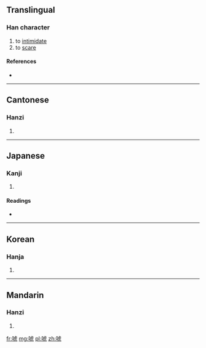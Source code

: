 ==Translingual==

===Han character===
{{Han char|rn=30|rad=口|as=08|sn=11|four=6101<sub>4</sub>|canj=口卜心弓 (RYPN), 口卜心山 (RYPU)}}

# to [[intimidate]]
# to [[scare]]

====References====
* {{Han ref|kx=0193.120|dkj=03756|dj=0413.230|hdz=10640.010|uh=552C|ud=21804|bh=B0E4|bd=45284}}

----

==Cantonese==

===Hanzi===
{{yue-hanzi|jyut=|y=fu2}}

# {{defn|lang=yue|sort=口08}}

----

==Japanese==

===Kanji===
{{ja-kanji|grade=|rs=口08}}

# {{defn|lang=ja|sort=口08}}

====Readings====
* {{ja-readings|on=[[か]] (ka), [[け]] (ke), [[こう]] (kō), [[ごう]] (gō), [[きょう]] (kyō), [[かく]] (kaku), [[きゃく]] (kyaku)|kun=}}

----

==Korean==

===Hanja===
{{ko-hanja|hangeul=호|rv=ho|mr=ho}}

# {{defn|lang=ko|sort=口08}}

----

==Mandarin==

===Hanzi===
{{cmn-hanzi|pin=[[hǔ]] ([[hu3]])|wg=hu<sup>3</sup>}}

# {{defn|lang=cmn|sort=口08}}

[[fr:唬]]
[[mg:唬]]
[[pl:唬]]
[[zh:唬]]